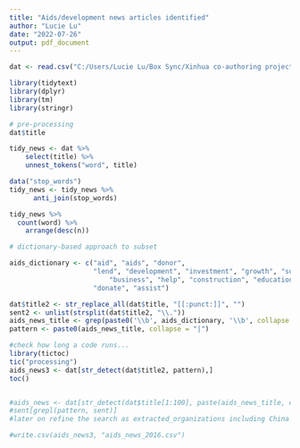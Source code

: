 ---
title: "Aids/development news articles identified"
author: "Lucie Lu"
date: "2022-07-26"
output: pdf_document
---

```{r}

dat <- read.csv("C:/Users/Lucie Lu/Box Sync/Xinhua co-authoring project/Xinhua news articles_2000-2017/Xinhua_2016.csv")

```

```{r}
library(tidytext)
library(dplyr)
library(tm)
library(stringr)
```

```{r, eval=F}
# pre-processing
dat$title

tidy_news <- dat %>%
    select(title) %>%
    unnest_tokens("word", title)

data("stop_words")
tidy_news <- tidy_news %>%
      anti_join(stop_words)

tidy_news %>%
  count(word) %>%
    arrange(desc(n))
```

```{r}

# dictionary-based approach to subset

aids_dictionary <- c("aid", "aids", "donor",
                     "lend", "development", "investment", "growth", "support",
                         "business", "help", "construction", "education", "funds", "projects", 
                     "donate", "assist")

dat$title2 <- str_replace_all(dat$title, "[[:punct:]]", "")
sent2 <- unlist(strsplit(dat$title2, "\\."))
aids_news_title <- grep(paste0('\\b', aids_dictionary, '\\b', collapse = '|'), sent2, ignore.case = TRUE, value = TRUE)
pattern <- paste0(aids_news_title, collapse = "|")

```


```{r}
#check how long a code runs...
library(tictoc)
tic("processing")
aids_news3 <- dat[str_detect(dat$title2, pattern),]
toc()


#aids_news <- dat[str_detect(dat$title[1:100], paste(aids_news_title, collapse="|")),]
#sent[grepl(pattern, sent)]
#later on refine the search as extracted_organizations including China or Chinese


```


```{r}

#write.csv(aids_news3, "aids_news_2016.csv")

```

